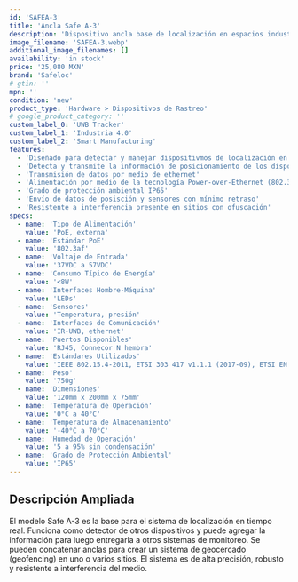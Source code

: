 ```yaml
---
id: 'SAFEA-3'
title: 'Ancla Safe A-3'
description: 'Dispositivo ancla base de localización en espacios industriales para sistema de seguridad Safeloc. Funciona como receptor de señales dentro y fuera de estructuras. Toda la infomación es procesada en tiempo real y la detección es resistente a interferencia.'
image_filename: 'SAFEA-3.webp'
additional_image_filenames: []
availability: 'in stock'
price: '25,080 MXN'
brand: 'Safeloc'
# gtin: ''
mpn: ''
condition: 'new'
product_type: 'Hardware > Dispositivos de Rastreo'
# google_product_category: ''
custom_label_0: 'UWB Tracker'
custom_label_1: 'Industria 4.0'
custom_label_2: 'Smart Manufacturing'
features:
  - 'Diseñado para detectar y manejar dispositivmos de localización en entornos industriales'
  - 'Detecta y transmite la información de posicionamiento de los dispositivos presentes'
  - 'Transmisión de datos por medio de ethernet'
  - 'Alimentación por medio de la tecnología Power-over-Ethernet (802.3af PoE)'
  - 'Grado de protección ambiental IP65'
  - 'Envío de datos de posisción y sensores con mínimo retraso'
  - 'Resistente a interferencia presente en sitios con ofuscación'
specs:
  - name: 'Tipo de Alimentación'
    value: 'PoE, externa'
  - name: 'Estándar PoE'
    value: '802.3af'
  - name: 'Voltaje de Entrada'
    value: '37VDC a 57VDC'
  - name: 'Consumo Típico de Energía'
    value: '<8W'
  - name: 'Interfaces Hombre-Máquina'
    value: 'LEDs'
  - name: 'Sensores'
    value: 'Temperatura, presión'
  - name: 'Interfaces de Comunicación'
    value: 'IR-UWB, ethernet'
  - name: 'Puertos Disponibles'
    value: 'RJ45, Connecor N hembra'
  - name: 'Estándares Utilizados'
    value: 'IEEE 802.15.4-2011, ETSI 303 417 v1.1.1 (2017-09), ETSI EN 301 489-1 (v2.2.3 2019-11), IEEE 802.3af'
  - name: 'Peso'
    value: '750g'
  - name: 'Dimensiones'
    value: '120mm x 200mm x 75mm'
  - name: 'Temperatura de Operación'
    value: '0°C a 40°C'
  - name: 'Temperatura de Almacenamiento'
    value: '-40°C a 70°C'
  - name: 'Humedad de Operación'
    value: '5 a 95% sin condensación'
  - name: 'Grado de Protección Ambiental'
    value: 'IP65'
---
```

## Descripción Ampliada
El modelo Safe A-3 es la base para el sistema de localización en tiempo real. Funciona como detector de otros dispositivos y puede agregar la información para luego entregarla a otros sistemas de monitoreo. Se pueden concatenar anclas para crear un sistema de geocercado (geofencing) en uno o varios sitios. El sistema es de alta precisión, robusto y resistente a interferencia del medio.